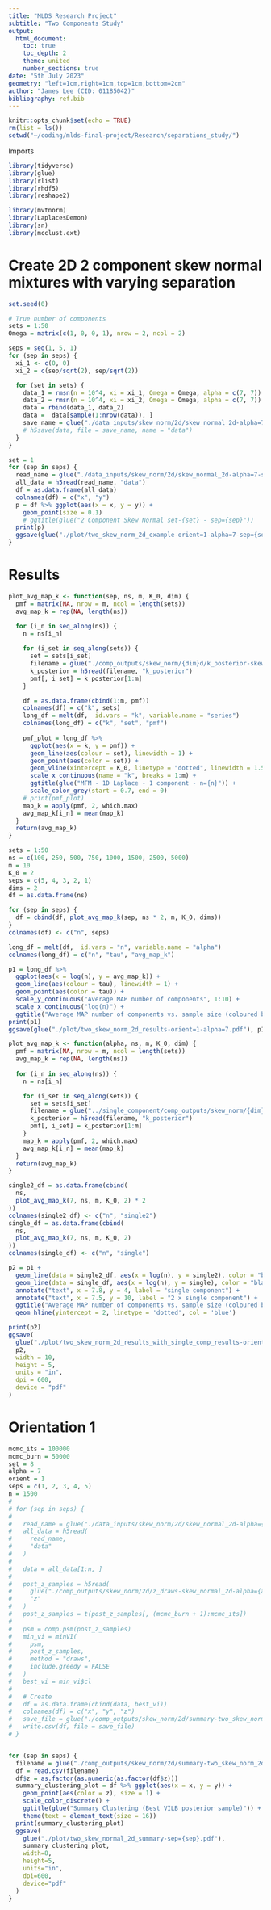 ```yaml
---
title: "MLDS Research Project"
subtitle: "Two Components Study"
output:
  html_document:
    toc: true
    toc_depth: 2
    theme: united
    number_sections: true
date: "5th July 2023"
geometry: "left=1cm,right=1cm,top=1cm,bottom=2cm"
author: "James Lee (CID: 01185042)"
bibliography: ref.bib
---
```


```r
knitr::opts_chunk$set(echo = TRUE)
rm(list = ls())
setwd("~/coding/mlds-final-project/Research/separations_study/")
```

Imports
```r
library(tidyverse)
library(glue)
library(rlist)
library(rhdf5)
library(reshape2)

library(mvtnorm)
library(LaplacesDemon)
library(sn)
library(mcclust.ext)
```

# Create 2D 2 component skew normal mixtures with varying separation
```r
set.seed(0)

# True number of components
sets = 1:50
Omega = matrix(c(1, 0, 0, 1), nrow = 2, ncol = 2)

seps = seq(1, 5, 1)
for (sep in seps) {
  xi_1 <- c(0, 0)
  xi_2 = c(sep/sqrt(2), sep/sqrt(2))

  for (set in sets) {
    data_1 = rmsn(n = 10^4, xi = xi_1, Omega = Omega, alpha = c(7, 7))
    data_2 = rmsn(n = 10^4, xi = xi_2, Omega = Omega, alpha = c(7, 7))
    data = rbind(data_1, data_2)
    data =  data[sample(1:nrow(data)), ]
    save_name = glue("./data_inputs/skew_norm/2d/skew_normal_2d-alpha=7-sep={sep}-orient=1-set-{set}.jld")
    # h5save(data, file = save_name, name = "data")
  }
}

set = 1
for (sep in seps) {
  read_name = glue("./data_inputs/skew_norm/2d/skew_normal_2d-alpha=7-sep={sep}-orient=1-set-{set}.jld")
  all_data = h5read(read_name, "data")
  df = as.data.frame(all_data)
  colnames(df) = c("x", "y")
  p = df %>% ggplot(aes(x = x, y = y)) +
    geom_point(size = 0.1)
    # ggtitle(glue("2 Component Skew Normal set-{set} - sep={sep}"))
  print(p)
  ggsave(glue("./plot/two_skew_norm_2d_example-orient=1-alpha=7-sep={sep}.pdf"), p, width=5, height=5, units="in", dpi=600, device="pdf")
}

```

# Results
```r
plot_avg_map_k <- function(sep, ns, m, K_0, dim) {
  pmf = matrix(NA, nrow = m, ncol = length(sets))
  avg_map_k = rep(NA, length(ns))

  for (i_n in seq_along(ns)) {
    n = ns[i_n]
    
    for (i_set in seq_along(sets)) {
      set = sets[i_set]
      filename = glue("./comp_outputs/skew_norm/{dim}d/k_posterior-skew_normal_{dim}d-alpha=7-sep={sep}-n={n}-orient=1-set-{set}.jld")
      k_posterior = h5read(filename, "k_posterior")
      pmf[, i_set] = k_posterior[1:m]
    }

    df = as.data.frame(cbind(1:m, pmf))
    colnames(df) = c("k", sets)
    long_df = melt(df,  id.vars = "k", variable.name = "series")
    colnames(long_df) = c("k", "set", "pmf")
  
    pmf_plot = long_df %>%
      ggplot(aes(x = k, y = pmf)) +
      geom_line(aes(colour = set), linewidth = 1) +
      geom_point(aes(color = set)) +
      geom_vline(xintercept = K_0, linetype = "dotted", linewidth = 1.5) +
      scale_x_continuous(name = "k", breaks = 1:m) +
      ggtitle(glue("MFM - 1D Laplace - 1 component - n={n}")) +
      scale_color_grey(start = 0.7, end = 0)
    # print(pmf_plot)
    map_k = apply(pmf, 2, which.max)
    avg_map_k[i_n] = mean(map_k)
  }
  return(avg_map_k)
}

sets = 1:50
ns = c(100, 250, 500, 750, 1000, 1500, 2500, 5000)
m = 10
K_0 = 2
seps = c(5, 4, 3, 2, 1)
dims = 2
df = as.data.frame(ns)

for (sep in seps) {
  df = cbind(df, plot_avg_map_k(sep, ns * 2, m, K_0, dims))
}
colnames(df) <- c("n", seps)

long_df = melt(df,  id.vars = "n", variable.name = "alpha")
colnames(long_df) = c("n", "tau", "avg_map_k")

p1 = long_df %>%
  ggplot(aes(x = log(n), y = avg_map_k)) +
  geom_line(aes(colour = tau), linewidth = 1) +
  geom_point(aes(color = tau)) +
  scale_y_continuous("Average MAP number of components", 1:10) +
  scale_x_continuous("log(n)") +
  ggtitle("Average MAP number of components vs. sample size (coloured by separation)")
print(p1)
ggsave(glue("./plot/two_skew_norm_2d_results-orient=1-alpha=7.pdf"), p1, width=10, height=5, units="in", dpi=600, device="pdf")

```

```r
plot_avg_map_k <- function(alpha, ns, m, K_0, dim) {
  pmf = matrix(NA, nrow = m, ncol = length(sets))
  avg_map_k = rep(NA, length(ns))
  
  for (i_n in seq_along(ns)) {
    n = ns[i_n]

    for (i_set in seq_along(sets)) {
      set = sets[i_set]
      filename = glue("../single_component/comp_outputs/skew_norm/{dim}d/k_posterior-single_skew_normal_{dim}d-alpha={alpha}-n={n}-set-{set}.jld")
      k_posterior = h5read(filename, "k_posterior")
      pmf[, i_set] = k_posterior[1:m]
    }
    map_k = apply(pmf, 2, which.max)
    avg_map_k[i_n] = mean(map_k)
  }
  return(avg_map_k)
}

single2_df = as.data.frame(cbind(
  ns,
  plot_avg_map_k(7, ns, m, K_0, 2) * 2
))
colnames(single2_df) <- c("n", "single2")
single_df = as.data.frame(cbind(
  ns,
  plot_avg_map_k(7, ns, m, K_0, 2)
))
colnames(single_df) <- c("n", "single")

p2 = p1 + 
  geom_line(data = single2_df, aes(x = log(n), y = single2), color = "black", linewidth = 1.5, linetype = "dashed") +
  geom_line(data = single_df, aes(x = log(n), y = single), color = "black", linewidth = 1.5, linetype = "dotted") +
  annotate("text", x = 7.8, y = 4, label = "single component") +
  annotate("text", x = 7.5, y = 10, label = "2 x single component") +
  ggtitle("Average MAP number of components vs. sample size (coloured by separation) + single comp results") +
  geom_hline(yintercept = 2, linetype = 'dotted', col = 'blue')

print(p2)
ggsave(
  glue("./plot/two_skew_norm_2d_results_with_single_comp_results-orient=1-alpha=7.pdf"), 
  p2, 
  width = 10, 
  height = 5, 
  units = "in", 
  dpi = 600,
  device = "pdf"
)
```


# Orientation 1
```r
mcmc_its = 100000
mcmc_burn = 50000
set = 8
alpha = 7
orient = 1
seps = c(1, 2, 3, 4, 5)
n = 1500
# 
# for (sep in seps) {
#   
#   read_name = glue("./data_inputs/skew_norm/2d/skew_normal_2d-alpha={alpha}-sep={sep}-orient={orient}-set-{set}.jld")
#   all_data = h5read(
#     read_name,
#     "data"
#   )
# 
#   data = all_data[1:n, ]
#   
#   post_z_samples = h5read(
#     glue("./comp_outputs/skew_norm/2d/z_draws-skew_normal_2d-alpha={alpha}-sep={sep}-n={n}-orient={orient}-set-{set}.jld"),
#     "z"
#   )
#   post_z_samples = t(post_z_samples[, (mcmc_burn + 1):mcmc_its])
#   
#   psm = comp.psm(post_z_samples)
#   min_vi = minVI(
#     psm,
#     post_z_samples,
#     method = "draws",
#     include.greedy = FALSE
#   )
#   best_vi = min_vi$cl
# 
#   # Create 
#   df = as.data.frame(cbind(data, best_vi))
#   colnames(df) = c("x", "y", "z")
#   save_file = glue("./comp_outputs/skew_norm/2d/summary-two_skew_norm_2d-alpha={alpha}-sep={sep}-n={n}-orient=1-set-{set}.csv")
#   write.csv(df, file = save_file)
# }


for (sep in seps) {
  filename = glue("./comp_outputs/skew_norm/2d/summary-two_skew_norm_2d-alpha={alpha}-sep={sep}-n={n}-orient=1-set-{set}.csv")
  df = read.csv(filename)
  df$z = as.factor(as.numeric(as.factor(df$z)))
  summary_clustering_plot = df %>% ggplot(aes(x = x, y = y)) +
    geom_point(aes(color = z), size = 1) +
    scale_color_discrete() +
    ggtitle(glue("Summary Clustering (Best VILB posterior sample)")) +
    theme(text = element_text(size = 16))
  print(summary_clustering_plot)
  ggsave(
    glue("./plot/two_skew_normal_2d_summary-sep={sep}.pdf"),
    summary_clustering_plot,
    width=8,
    height=5,
    units="in",
    dpi=600,
    device="pdf"
  )
}
```
